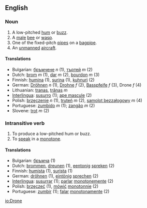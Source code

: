 ==English==
===Noun===

# A low-pitched [[hum]] or [[buzz]].
# A [[male]] [[bee]] or [[wasp]].
# One of the fixed-pitch [[pipe]]s on a [[bagpipe]].
# An [[unmanned]] [[aircraft]].

====Translations====
*Bulgarian: [[бръмчене]] ''n'' (1), [[търтей]] ''m'' (2)
*Dutch: [[brom]] ''m'' (1), [[dar]] ''m'' (2), [[bourdon]] ''m'' (3)
*Finnish: [[humina]] (1), [[surina]] (1), [[kuhnuri]] (2)
*German: [[Dröhnen]] ''n'' (1), [[Drohne]] ''f'' (2), [[Basspfeife]] ''f'' (3), Drone ''f'' (4)
*Lithuanian: [[tranas]], [[trãnas]] ''m''
*[[Interlingua]]: [[susurro]] (1); [[ape mascule]] (2)
*Polish: [[brzęczenie]] ''n'' (1), [[truteń]] ''m'' (2), [[samolot bezzałogowy]] ''m'' (4)
*Portuguese: [[zumbido]] ''m'' (1); [[zangão]] ''m'' (2)
*Slovene: [[trot]] ''m'' (2)

===Intransitive verb===

# To produce a low-pitched hum or buzz.
# To [[speak]] in a [[monotone]].

====Translations====
*Bulgarian: [[бръмча]] (1)
*Dutch: [[brommen]], [[dreunen]] (1), [[eentonig]] [[spreken]] (2)
*Finnish: [[humista]] (1), [[surista]] (1)
*German: [[dröhnen]] (1), [[eintönig]] [[sprechen]] (2)
*[[Interlingua]]: [[susurrar]] (1); [[parlar]] [[monotone]]mente (2)
*Polish: [[brzęczeć]] (1), [[mówić]] [[monotonnie]] (2)
*Portuguese: [[zumbir]] (1); [[falar]] [[monótono|monotonamente]] (2)

[[io:Drone]]